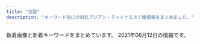 ```yaml
---
title: "池袋"
description: "キーワード別にの巨乳アジアン・チャイナエステ嬢情報をまとめました。"
---
```


新着画像と新着キーワードをまとめています。
2021年06月12日の情報です。

<DmmAffiliateIns />
<KeywordTable
  shops={
    [
    {
        "name": "\u6e80\u6708\u5802",
        "img_links": [],
        "station": "JR\u6c60\u888b\u99c5\u897f\u53e3",
        "url": "http://mangetsudou.tyo.cm/",
        "keywords": {}
    },
    {
        "name": "\u30a2\u30ed\u30de\u30ed\u30de\u30f3\u30b9",
        "img_links": [
            "http://salon-arm.com/staff/nana/01.jpg",
            "http://salon-arm.com/staff/saya/01.jpg",
            "http://salon-arm.com/staff/ai/01mb.jpg",
            "http://salon-arm.com/staff/midori/01mb.jpg",
            "http://salon-arm.com/staff/reina/01mb.jpg",
            "http://salon-arm.com/img/ttl_concept.png",
            "http://salon-arm.com/img/ttl_line.png",
            "http://salon-arm.com/staff/midori/01.jpg",
            "http://salon-arm.com/pic/head.png",
            "http://salon-arm.com/staff/rika/01mb.jpg",
            "http://salon-arm.com/staff/ichigo/01.jpg",
            "http://salon-arm.com/i/files/homeimg.jpg",
            "http://salon-arm.com/staff/ringo/01.jpg",
            "http://salon-arm.com/staff/yuuka/01.jpg",
            "http://salon-arm.com/staff/ai/01.jpg",
            "http://salon-arm.com/staff/ichigo/01mb.jpg",
            "http://salon-arm.com/staff/ringo/01mb.jpg",
            "http://salon-arm.com/staff/kaori/01.jpg",
            "http://salon-arm.com/img/ttl_staff.png",
            "http://salon-arm.com/staff/emi/01mb.jpg",
            "http://salon-arm.com/staff/mai/01.jpg",
            "http://salon-arm.com/staff/rika/01.jpg",
            "http://salon-arm.com/staff/nana/01mb.jpg",
            "http://salon-arm.com/img/ttl_mobile.png",
            "http://salon-arm.com/staff/mai/01mb.jpg",
            "http://salon-arm.com/staff/reina/01.jpg",
            "http://salon-arm.com/staff/emi/01.jpg",
            "http://salon-arm.com/img/att.jpg",
            "http://salon-arm.com/staff/saya/01mb.jpg",
            "http://salon-arm.com/img/ttl_tnew.png",
            "http://salon-arm.com/staff/yuuka/01mb.jpg",
            "http://salon-arm.com/pic/top.png",
            "http://salon-arm.com/staff/kaori/01mb.jpg"
        ],
        "keywords": {
            "C": 21
        },
        "station": "JR\u6c60\u888b\u99c5\u897f\u53e3",
        "url": "http://salon-arm.com/"
    },
    {
        "name": "For You",
        "keywords": {},
        "img_links": [
            "http://foryou-est.tokyo/images/yuri.jpg",
            "http://foryou-est.tokyo/images/mobile.png",
            "http://foryou-est.tokyo/images/sp01.jpg",
            "http://foryou-est.tokyo/images/kina.jpg",
            "http://foryou-est.tokyo/images/flash1.jpg",
            "http://foryou-est.tokyo/images/sp02.jpg",
            "http://foryou-est.tokyo/images/up.png",
            "http://foryou-est.tokyo/images/ai.jpg",
            "http://foryou-est.tokyo/images/yuki.jpg",
            "http://foryou-est.tokyo/images/emi.jpg",
            "http://foryou-est.tokyo/images/riri.jpg",
            "http://foryou-est.tokyo/images/sp03.jpg",
            "http://foryou-est.tokyo/images/down.png",
            "http://foryou-est.tokyo/images/zi_staff.png",
            "http://foryou-est.tokyo/images/xin.jpg"
        ],
        "url": "http://foryou-est.tokyo/",
        "station": "JR\u6c60\u888b\u99c5\u897f\u53e3"
    },
    {
        "keywords": {},
        "url": "http://new-paradise.net/",
        "name": "\u5fc3\u30d1\u30e9\u30c0\u30a4\u30b9",
        "img_links": [
            "http://new-paradise.net/images/down.png",
            "http://new-paradise.net/images/misaki02.jpg",
            "http://new-paradise.net/images/kanna02.jpg",
            "http://new-paradise.net/images/g0.jpg",
            "http://new-paradise.net/images/a3.jpg",
            "http://new-paradise.net/images/kiki.jpg",
            "http://new-paradise.net/images/a7.jpg",
            "http://new-paradise.net/images/up.png",
            "http://new-paradise.net/images/info.jpg",
            "http://new-paradise.net/images/a5.jpg",
            "http://new-paradise.net/images/misaki01.jpg",
            "http://new-paradise.net/images/zi_staff.png",
            "http://new-paradise.net/images/noa.jpg",
            "http://new-paradise.net/images/a4.jpg",
            "http://new-paradise.net/images/itigo.jpg",
            "http://new-paradise.net/images/flash1.jpg",
            "http://new-paradise.net/images/a2.jpg",
            "http://new-paradise.net/images/honoka.jpg",
            "http://new-paradise.net/images/mobile.png",
            "http://new-paradise.net/images/a1.jpg",
            "http://new-paradise.net/images/r3.jpg",
            "http://new-paradise.net/images/kiki02.jpg",
            "http://new-paradise.net/images/a6.jpg"
        ],
        "station": "JR\u6c60\u888b\u99c5\u897f\u53e3"
    },
    {
        "url": "http://www.coco-8.jp/",
        "name": "CoCo8 \u30b3\u30b3\u30a8\u30a4\u30c8",
        "station": "JR\u6c60\u888b\u99c5\u897f\u53e3",
        "keywords": {
            "88": 1,
            "86": 2,
            "90": 1
        },
        "img_links": [
            "http://www.coco-8.jp/_src/36742642/b.png",
            "http://www.coco-8.jp/_src/36712010/sayuri.jpg",
            "http://www.coco-8.jp/_src/36746633/lineline.png",
            "http://www.coco-8.jp/_src/36742644/sayuri.jpg",
            "http://www.coco-8.jp/_src/36746639/lineline.png",
            "http://www.coco-8.jp/_src/36746636/iwa1.jpg",
            "http://www.coco-8.jp/_src/49632727/wechatimg336_20201102105038881.jpg",
            "http://www.coco-8.jp/_src/36745880/pic2.jpg",
            "http://www.coco-8.jp/_src/36820892/cam3.png",
            "http://www.coco-8.jp/_src/36742460/3.jpg",
            "http://www.coco-8.jp/_src/54960393/wechatimg955.jpg",
            "http://www.coco-8.jp/_src/49977789/lineline.png",
            "http://www.coco-8.jp/_src/36813492/cam2.jpg",
            "http://www.coco-8.jp/_src/36746732/road2.png",
            "http://www.coco-8.jp/_src/36746642/risa.jpg",
            "http://www.coco-8.jp/_src/36746702/g6.jpg",
            "http://www.coco-8.jp/_src/36746397/mei1.jpg",
            "http://www.coco-8.jp/_src/36745876/pic1.jpg",
            "http://www.coco-8.jp/_src/36742630/b.png",
            "http://www.coco-8.jp/_src/36741674/5.jpg",
            "http://www.coco-8.jp/_src/49632559/wechatimg336_20201102105038881.jpg",
            "http://www.coco-8.jp/_src/36746346/maya.jpg",
            "http://www.coco-8.jp/_src/54960397/wechatimg955.jpg",
            "http://www.coco-8.jp/_src/36746682/g.jpg",
            "http://www.coco-8.jp/_src/36746692/g3.jpg",
            "http://www.coco-8.jp/_src/54960364/wechatimg955.jpg",
            "http://www.coco-8.jp/_src/36741671/2.jpg",
            "http://www.coco-8.jp/_src/36820891/cam3.png",
            "http://www.coco-8.jp/_src/54960396/wechatimg955.jpg",
            "http://www.coco-8.jp/_src/36741640/1.jpg",
            "http://www.coco-8.jp/_src/36742658/s1.jpg",
            "http://www.coco-8.jp/_src/36742791/s4.jpg",
            "http://www.coco-8.jp/_src/36742458/1.jpg",
            "http://www.coco-8.jp/_src/36742780/s3.jpg",
            "http://www.coco-8.jp/_src/37791754/smartselect_20191212-140919_wechat.jpg",
            "http://www.coco-8.jp/_src/36741636/5.jpg",
            "http://www.coco-8.jp/_src/49977773/wechatimg437_20201113100952153.jpg",
            "http://www.coco-8.jp/_src/36742640/b.png",
            "http://www.coco-8.jp/_src/36746351/lineline.png",
            "http://www.coco-8.jp/_src/36746331/lineline.png",
            "http://www.coco-8.jp/_src/36746644/lineline.png",
            "http://www.coco-8.jp/_src/36741672/4.jpg",
            "http://www.coco-8.jp/_src/36746395/lineline.png",
            "http://www.coco-8.jp/_src/37791774/wechatimg437_20201113100952153.jpg",
            "http://www.coco-8.jp/_src/36741637/3.jpg",
            "http://www.coco-8.jp/_src/36746641/risa.jpg",
            "http://www.coco-8.jp/_src/49977786/wechatimg336_20201102105038881.jpg",
            "http://www.coco-8.jp/_src/36743040/s5.jpg",
            "http://www.coco-8.jp/_src/36746379/aki.jpg",
            "http://www.coco-8.jp/_src/36746714/b.png",
            "http://www.coco-8.jp/_src/36746688/g2.jpg",
            "http://www.coco-8.jp/_src/36813493/cam2.jpg",
            "http://www.coco-8.jp/_src/36742655/down.png",
            "http://www.coco-8.jp/_src/36746635/iwa1.jpg",
            "http://www.coco-8.jp/_src/36741678/down.png",
            "http://www.coco-8.jp/_src/49977665/wechatimg437_20201113100952153.jpg",
            "http://www.coco-8.jp/_src/36746320/sayuri.jpg",
            "http://www.coco-8.jp/_src/55662797/img20210426142633666355.png",
            "http://www.coco-8.jp/_src/36741639/2.jpg",
            "http://www.coco-8.jp/_src/36741673/3.jpg",
            "http://www.coco-8.jp/_src/49977785/wechatimg336_20201102105038881.jpg",
            "http://www.coco-8.jp/_src/36742461/4.jpg",
            "http://www.coco-8.jp/_src/36742638/b.png",
            "http://www.coco-8.jp/_src/36746398/mei1.jpg",
            "http://www.coco-8.jp/_src/36742714/s2.jpg",
            "http://www.coco-8.jp/_src/36746380/aki.jpg",
            "http://www.coco-8.jp/_src/36741670/1.jpg",
            "http://www.coco-8.jp/_src/37791789/lineline.png",
            "http://www.coco-8.jp/_src/54960394/lineline.png",
            "http://www.coco-8.jp/_src/36742636/b.png",
            "http://www.coco-8.jp/_src/36746345/maya.jpg",
            "http://www.coco-8.jp/_src/37791773/wechatimg437_20201113100952153.jpg",
            "http://www.coco-8.jp/_src/36746704/g5.png",
            "http://www.coco-8.jp/_src/36742462/5.jpg",
            "http://www.coco-8.jp/_src/36741638/4.jpg",
            "http://www.coco-8.jp/_src/36742459/2.jpg"
        ]
    },
    {
        "img_links": [
            "http://es-manzokudou.com/images/index_11.jpg",
            "http://es-manzokudou.com/uploads/200f500725d3f15233d981ad9b5e6b9a.jpg",
            "http://es-manzokudou.com/images/index_21.jpg",
            "http://es-manzokudou.com/uploads/1e5aff376576a255098bc7597386a028.jpg",
            "http://es-manzokudou.com/images/index_23.jpg",
            "http://es-manzokudou.com/uploads/88aa8f906b0332cb40ad4429c8e7b758.jpg",
            "http://es-manzokudou.com/uploads/7b043aa15c9a9920550a2b92ec6be546.jpg",
            "http://es-manzokudou.com/uploads/efbc511fca65f9baeae51ee52426cc0e.jpg",
            "http://es-manzokudou.com/uploads/8a1fb58d0b110680c2356994ca8efb25.jpg",
            "http://es-manzokudou.com/images/index_06.jpg",
            "http://es-manzokudou.com/images/girls_09.jpg",
            "http://es-manzokudou.com/uploads/6eeb47bf176bb33d310cc4b85e6877cd.jpg",
            "http://es-manzokudou.com/images/index_27.jpg",
            "http://es-manzokudou.com/images/index_29.jpg",
            "http://es-manzokudou.com/images/index_17.jpg",
            "http://es-manzokudou.com/uploads/40fc21d31595f51aaf89793b1f68617b.jpg",
            "http://es-manzokudou.com/uploads/ce9c20b274548d8d7fc88ffba3feb6b8.jpg",
            "http://es-manzokudou.com/images/index_19.jpg",
            "http://es-manzokudou.com/images/index_09.jpg",
            "http://es-manzokudou.com/uploads/b7f36d45469210b381ecb79a0e05a347.jpg",
            "http://es-manzokudou.com/images/info_05.png",
            "http://es-manzokudou.com/uploads/8ec0af3b4889c07ab76ccbed51b2b813.jpg",
            "http://es-manzokudou.com/images/index_04.jpg",
            "http://es-manzokudou.com/images/index_08.jpg",
            "http://www.cmfm2.jp/images/over_thumb_l.png",
            "http://es-manzokudou.com/images/index_22.jpg",
            "http://es-manzokudou.com/images/index_01.jpg",
            "http://es-manzokudou.com/uploads/13ab049cc45dea80b43d33b6b7108f00.jpg",
            "http://es-manzokudou.com/images/index_28.jpg",
            "http://es-manzokudou.com/images/info_09.png",
            "http://es-manzokudou.com/uploads/36735dc9d436a790f344c57635a3a44f.jpg",
            "http://es-manzokudou.com/uploads/de54f16df04e0df8ae07ab990b8c9fd2.jpg",
            "http://es-manzokudou.com/uploads/6d01aeb80d9d599f91829439c8d1cce9.jpg",
            "http://es-manzokudou.com/uploads/e29aa67ee54566513e4e34114bfdc7b9.jpg",
            "http://es-manzokudou.com/images/link_09.jpg",
            "http://es-manzokudou.com/uploads/275d5f397baa63db8424c86d5d6237cf.jpg",
            "http://es-manzokudou.com/uploads/c92c85411d427aeda4e82379f413bfc5.jpg",
            "http://es-manzokudou.com/uploads/f66d763bd48ac5f51969e4311ac7af5c.jpg",
            "http://es-manzokudou.com/images/index_13.jpg",
            "http://es-manzokudou.com/uploads/848e0db3804d1d3c823537204d67f5aa.jpg",
            "http://es-manzokudou.com/uploads/59a8a61377564fb64b48427e84e4243f.jpg",
            "http://es-manzokudou.com/images/index_30.jpg",
            "http://es-manzokudou.com/uploads/7284e4ffc051cbb8c074a8c30390ce68.jpg",
            "http://es-manzokudou.com/uploads/0796672f7c59948334658998a3c55cdb.jpg",
            "http://es-manzokudou.com/uploads/da9811a4171f2ec42d7c9a8567e79d8c.jpg",
            "http://es-manzokudou.com/images/interior_09.jpg",
            "http://es-manzokudou.com/uploads/d0fdd8f6b16eaf7d5013c7d285fed2e3.jpg",
            "http://es-manzokudou.com/uploads/9f77b9b12f9cf11fcb013974ba368064.jpg",
            "http://es-manzokudou.com/images/info_01.png",
            "http://es-manzokudou.com/uploads/0d826c16062de1388c242e2f77eb7cd6.jpg",
            "http://es-manzokudou.com/images/info_04.png",
            "http://es-manzokudou.com/images/index_16.jpg",
            "http://es-manzokudou.com/images/service_10.jpg",
            "http://es-manzokudou.com/uploads/356177edff3d3b7efc4a77022debc8aa.jpg",
            "http://es-manzokudou.com/uploads/4a9bc6863322924a09070162269c7415.jpg",
            "http://es-manzokudou.com/images/index_02.jpg",
            "http://es-manzokudou.com/images/info_07.png",
            "http://es-manzokudou.com/images/index_24.jpg",
            "http://es-manzokudou.com/images/girls_11.jpg",
            "http://es-manzokudou.com/uploads/33e3f16ac4ad0cce4991bcbf73f4ed57.jpg",
            "http://es-manzokudou.com/images/index_03.jpg",
            "http://es-manzokudou.com/uploads/c7f77c3ead6ef13dab668a39ed78609c.jpg",
            "http://es-manzokudou.com/uploads/0b1795e88117182a477ab05f88143541.jpg",
            "http://es-manzokudou.com/images/index_07.jpg",
            "http://es-manzokudou.com/uploads/209ba11412c2c128b5dfbdb8cfef6faa.jpg",
            "http://es-manzokudou.com/uploads/801bf12e5eb5d7775a0d06c4314059a8.jpg",
            "http://es-manzokudou.com/uploads/b3126b220ec550d17cf3d4ceaa0d5f91.jpg",
            "http://es-manzokudou.com/uploads/4638ddb6f986a671b148647ba616100a.jpg",
            "http://es-manzokudou.com/images/interior_10.jpg",
            "http://es-manzokudou.com/images/index_05.jpg",
            "http://es-manzokudou.com/uploads/dedff2c11ab7aaa841a9cf2747a8406c.jpg",
            "http://es-manzokudou.com/images/service_09.jpg",
            "http://es-manzokudou.com/uploads/62c2e989f1be95fc8e01be85b464d514.jpg",
            "http://es-manzokudou.com/images/index_31.jpg",
            "http://es-manzokudou.com/uploads/d89fe15ae91cbe6757df76651ba2bafb.jpg",
            "http://es-manzokudou.com/uploads/d71f74498ca17396d022ba9a4df966f3.jpg",
            "http://es-manzokudou.com/images/info_02.png",
            "http://es-manzokudou.com/images/index_15.jpg",
            "http://es-manzokudou.com/images/index_14.jpg",
            "http://es-manzokudou.com/uploads/e0558d7d118d3983ed620237423a6a17.jpg"
        ],
        "name": "\u6e80\u8db3\u5802",
        "station": "JR\u6c60\u888b\u99c5\u6771\u53e3",
        "keywords": {
            "86": 7,
            "88": 2,
            "87": 8,
            "C": 10,
            "D": 7,
            "84": 1
        },
        "url": "http://es-manzokudou.com/"
    },
    {
        "name": "\u6d17\u4f53\u30de\u30cb\u30a2",
        "img_links": [
            "http://manian-ikebukuro.com/image/cast/cast_69_1_s.jpg",
            "http://manian-ikebukuro.com/image/cast/cast_64_1_l.jpg",
            "http://manian-ikebukuro.com/image/cast/cast_74_1_s.jpg",
            "http://manian-ikebukuro.com/image/cast/cast_63_1_l.jpg",
            "http://manian-ikebukuro.com/image/cast/cast_63_1_s.jpg",
            "http://manian-ikebukuro.com/image/cast/cast_69_2_l.jpg",
            "http://manian-ikebukuro.com/image/cast/cast_6_2_l.jpg",
            "http://manian-ikebukuro.com/sp/img/tel.png",
            "http://manian-ikebukuro.com/image/cast/cast_80_1_l.jpg",
            "http://manian-ikebukuro.com/image/cast/cast_68_2_l.jpg",
            "http://manian-ikebukuro.com/img/tel.png",
            "http://manian-ikebukuro.com/img/news3.png",
            "http://manian-ikebukuro.com/image/cast/cast_67_1_s.jpg",
            "http://manian-ikebukuro.com/img/bar_profile.png",
            "http://manian-ikebukuro.com/image/cast/cast_74_2_l.jpg",
            "http://manian-ikebukuro.com/image/cast/cast_73_1_l.jpg",
            "http://manian-ikebukuro.com/image/cast/cast_70_1_s.jpg",
            "http://manian-ikebukuro.com/image/cast/cast_75_1_s.jpg",
            "http://manian-ikebukuro.com/image/cast/cast_75_1_l.jpg",
            "http://manian-ikebukuro.com/image/cast/cast_47_1_s.jpg",
            "http://manian-ikebukuro.com/image/cast/cast_6_1_s.jpg",
            "http://manian-ikebukuro.com/image/cast/cast_47_2_l.jpg",
            "http://manian-ikebukuro.com/img/line1.jpg",
            "http://manian-ikebukuro.com/image/cast/cast_6_1_l.jpg",
            "http://manian-ikebukuro.com/image/cast/10x10.jpg",
            "http://manian-ikebukuro.com/img/QRcode.png",
            "http://manian-ikebukuro.com/image/cast/cast_70_2_l.jpg",
            "http://manian-ikebukuro.com/img/spSite.jpg",
            "http://manian-ikebukuro.com/image/cast/cast_80_2_l.jpg",
            "http://manian-ikebukuro.com/image/cast/cast_77_1_l.jpg",
            "http://manian-ikebukuro.com/image/cast/cast_64_1_s.jpg",
            "http://manian-ikebukuro.com/image/cast/cast_75_2_l.jpg",
            "http://manian-ikebukuro.com/image/cast/cast_80_1_s.jpg",
            "http://manian-ikebukuro.com/img/header0.jpg",
            "http://manian-ikebukuro.com/img/bar_staff.png",
            "http://manian-ikebukuro.com/image/cast/cast_69_1_l.jpg",
            "http://manian-ikebukuro.com/image/cast/cast_64_2_l.jpg",
            "http://manian-ikebukuro.com/image/cast/cast_77_2_l.jpg",
            "http://manian-ikebukuro.com/image/cast/cast_73_2_l.jpg",
            "http://manian-ikebukuro.com/image/cast/cast_73_1_s.jpg",
            "http://manian-ikebukuro.com/image/cast/cast_74_1_l.jpg",
            "http://manian-ikebukuro.com/image/cast/cast_70_1_l.jpg",
            "http://manian-ikebukuro.com/image/cast/cast_47_1_l.jpg",
            "http://manian-ikebukuro.com/img/pickupGirl.png",
            "http://manian-ikebukuro.com/image/cast/cast_77_1_s.jpg",
            "http://manian-ikebukuro.com/image/cast/cast_68_1_l.jpg",
            "http://manian-ikebukuro.com/image/cast/cast_68_1_s.jpg",
            "http://manian-ikebukuro.com/img/news1.png",
            "http://manian-ikebukuro.com/image/cast/cast_71_1_s.jpg"
        ],
        "keywords": {},
        "station": "JR\u6c60\u888b\u99c5\u6771\u53e3",
        "url": "http://manian-ikebukuro.com/"
    },
    {
        "name": "AromaAngels\uff5e\u6c60\u888b\u30a2\u30ed\u30de\u30a8\u30f3\u30b8\u30a7\u30eb\u30ba\uff5e",
        "station": "JR\u6c60\u888b\u99c5\u897f\u53e3",
        "keywords": {
            "85": 12,
            "D": 17,
            "C": 46,
            "87": 6,
            "E": 2,
            "83": 4,
            "86": 5,
            "88": 5
        },
        "url": "https://www.aroma-angels.net/",
        "img_links": [
            "https://estama.jp/assets_new/default/pc/img/page/link/estama_200_40.png",
            "https://www.aroma-angels.net/images/ml_11_1_1411.jpg",
            "https://www.aroma-angels.net/images/ml_11_1_1285.jpg",
            "https://www.aroma-angels.net/images/mc_1_1_446.jpg",
            "https://www.aroma-angels.net/images/ml_11_1_506.jpg",
            "https://www.aroma-angels.net/images/up_5_13_0.jpg",
            "https://www.aroma-angels.net/images/ml_11_1_1338.jpg",
            "https://www.aroma-angels.net/images/mc_1_1_1064.jpg",
            "https://www.aroma-angels.net/images/mc_1_2_314.jpg",
            "https://www.aroma-angels.net/images/mc_1_1_241.jpg",
            "https://www.aroma-angels.net/images/ml_11_1_314.jpg",
            "https://www.aroma-angels.net/asset/img/top2.jpg",
            "https://www.aroma-angels.net/images/link/link_27.jpg",
            "https://www.aroma-angels.net/images/ml_11_1_2202.jpg",
            "https://www.aroma-angels.net/images/mc_1_2_1092.jpg",
            "https://www.aroma-angels.net/images/mt_10_1_144.jpg",
            "https://www.aroma-angels.net/images/ml_11_1_268.jpg",
            "https://www.aroma-angels.net/images/up_5_8_0.jpg",
            "https://www.aroma-angels.net/images/ml_11_1_1272.jpg",
            "https://menlog.net/link/menlog20040.jpg",
            "https://www.aroma-angels.net/images/mc_1_2_144.jpg",
            "https://www.aroma-angels.net/images/up_5_22_0.jpg",
            "https://www.aroma-angels.net/images/link/link_31.jpg",
            "https://www.aroma-angels.net/images/up_5_27_0.jpg",
            "https://www.aroma-angels.net/images/up_5_9_0.jpg",
            "https://www.aroma-angels.net/images/up_5_6_0.jpg",
            "https://www.aroma-angels.net/images/link/link_15.jpg",
            "https://www.aroma-angels.net/images/link/link_37.png",
            "https://www.aroma-angels.net/images/ml_11_1_239.jpg",
            "https://www.aroma-angels.net/images/ml_11_1_445.jpg",
            "https://www.aroma-angels.net/images/up_5_5_0.jpg",
            "https://www.aroma-angels.net/images/ml_11_1_505.jpg",
            "https://www.aroma-angels.net/images/ml_11_1_507.jpg",
            "https://www.aroma-angels.net/images/mc_1_1_506.jpg",
            "https://www.aroma-angels.net/asset/img/top.jpg",
            "https://www.aroma-angels.net/images/mc_1_1_508.jpg",
            "https://www.aroma-angels.net/images/ml_11_1_960.jpg",
            "https://www.aroma-angels.net/images/ml_11_1_144.jpg",
            "https://www.aroma-angels.net/asset/img/spacer900x360.png",
            "https://www.aroma-angels.net/asset/img/spacer300x450.png",
            "https://www.aroma-angels.net/asset/img/spacer_gallery.png",
            "https://www.aroma-angels.net/images/up_5_25_0.jpg",
            "https://www.aroma-angels.net/images/mc_1_1_105.jpg",
            "https://www.aroma-angels.net/images/up_5_15_0.jpg",
            "https://www.aroma-angels.net/images/mc_1_1_1092.jpg",
            "https://www.aroma-angels.net/images/ml_11_1_208.jpg",
            "https://www.aroma-angels.net/images/mc_1_1_445.jpg",
            "https://www.aroma-angels.net/images/ml_11_1_425.jpg",
            "https://www.aroma-angels.net/images/up_5_23_0.jpg",
            "https://www.aroma-angels.net/images/mt_10_1_105.jpg",
            "https://www.aroma-angels.net/images/up_5_11_0.jpeg",
            "https://www.aroma-angels.net/images/up_5_18_0.jpg",
            "https://www.aroma-angels.net/images/ml_11_1_1698.jpeg",
            "https://www.aroma-angels.net/images/ml_11_1_1092.jpg",
            "https://www.aroma-angels.net/images/ml_11_1_508.jpg",
            "https://www.aroma-angels.net/images/up_5_7_0.jpg",
            "https://www.aroma-angels.net/images/ml_11_1_446.jpg",
            "https://www.aroma-angels.net/images/up_5_17_0.jpg",
            "https://www.aroma-angels.net/images/mc_1_3_314.jpg",
            "https://www.aroma-angels.net/images/up_5_10_0.jpg",
            "https://www.aroma-angels.net/images/mc_1_1_314.jpg",
            "https://www.aroma-angels.net/images/mc_1_2_105.jpg",
            "https://www.aroma-angels.net/images/mc_1_1_1272.jpg",
            "https://www.aroma-angels.net/images/ml_11_1_241.jpg",
            "https://www.aroma-angels.net/images/mc_1_1_2202.jpg",
            "https://www.aroma-angels.net/images/link/link_34.jpg",
            "https://www.aroma-angels.net/images/up_5_12_0.jpg",
            "https://www.aroma-angels.net/images/mc_1_1_1338.jpg",
            "https://www.aroma-angels.net/images/mt_10_1_446.jpg",
            "https://www.aroma-angels.net/images/mc_1_1_425.jpg",
            "https://www.aroma-angels.net/images/ml_11_1_105.jpg",
            "https://www.aroma-angels.net/images/mt_10_1_505.jpg",
            "https://www.aroma-angels.net/images/ml_11_1_1064.jpg",
            "https://www.aroma-angels.net/images/mc_1_2_445.jpg",
            "https://www.aroma-angels.net/images/link/link_19.jpg",
            "https://www.aroma-angels.net/images/ml_11_1_882.jpg",
            "https://www.aroma-angels.net/images/mc_1_1_882.jpg",
            "https://www.aroma-angels.net/images/ml_11_1_240.jpg",
            "https://www.aroma-angels.net/images/mc_1_1_144.jpg",
            "https://www.aroma-angels.net/images/up_5_14_0.jpg",
            "https://www.aroma-angels.net/images/mt_10_1_508.jpg",
            "https://www.aroma-angels.net/images/up_5_26_0.jpg",
            "https://www.aroma-angels.net/images/mc_1_1_505.jpg",
            "https://www.aroma-angels.net/images/up_5_19_0.jpg"
        ]
    },
    {
        "img_links": [
            "https://honeybee2.com/images/btn_back.png",
            "https://honeybee2.com/images/vis_castframe_01.png",
            "https://honeybee2.com/images_staff/111/050114432551.jpg",
            "https://honeybee2.com/images/icon_ranking_04.png",
            "https://honeybee2.com/images_staff/136/041523165620.jpg",
            "https://honeybee2.com/images_staff/117/050114225897.jpg",
            "https://honeybee2.com/images_staff/150/091116274617.jpg",
            "https://honeybee2.com/images/bnr_468_60.jpg",
            "https://honeybee2.com/images/img_info_01.png",
            "https://honeybee2.com/images_staff/150/050113284720.jpg",
            "https://honeybee2.com/images/img_gallery_04.png",
            "https://honeybee2.com/images/no_image.jpg",
            "https://honeybee2.com/images/bnr_side_card.png",
            "https://honeybee2.com/images/icon_ranking_03.png",
            "https://honeybee2.com/images/btn_next.png",
            "https://honeybee2.com/images_staff/176/050115410027.jpg",
            "https://honeybee2.com/images/bnr_160_45.jpg",
            "https://honeybee2.com/images_staff/111/070714141435.jpg",
            "https://honeybee2.com/images/pagetop_off.png",
            "https://honeybee2.com/images/bnr_200_40.jpg",
            "https://honeybee2.com/images_staff/134/041314164177.jpg",
            "https://honeybee2.com/images/img_gallery_01.png",
            "https://honeybee2.com/images/icon_new.png",
            "https://honeybee2.com/images/img_gallery_06.png",
            "https://honeybee2.com/images_staff/99/050115040623.jpg",
            "https://honeybee2.com/images/img_gallery_03.png",
            "https://honeybee2.com/images/img_info_02.png",
            "https://honeybee2.com/images_staff/60/032207120681.jpg",
            "https://honeybee2.com/images_staff/136/050114025434.jpg",
            "https://honeybee2.com/images_staff/142/050113450875.jpg",
            "https://honeybee2.com/images_staff/175/050113092189.jpg",
            "https://honeybee2.com/images/img_gallery_05.png",
            "https://honeybee2.com/images/img_info.png",
            "https://honeybee2.com/images/icon_ranking_05.png",
            "https://honeybee2.com/images/vis_profileframe.png",
            "https://honeybee2.com/images/bnr_88_31.jpg",
            "https://honeybee2.com/images_staff/60/050115251333.jpg",
            "https://honeybee2.com/images/bnr_side_concept.png",
            "https://honeybee2.com/images/img_info_03.png",
            "https://honeybee2.com/images_staff/168/050113400416.jpg",
            "https://honeybee2.com/images_staff/108/050115134296.jpg",
            "https://honeybee2.com/images_staff/99/110211050217.jpg",
            "https://honeybee2.com/images_staff/168/111319171076.jpg",
            "https://honeybee2.com/images_staff/117/082321050834.jpg",
            "https://honeybee2.com/images_staff/142/060611265633.jpg",
            "https://honeybee2.com/images/icon_ranking_01.png",
            "https://honeybee2.com/images/img_gallery_02.png"
        ],
        "station": "JR\u6c60\u888b\u99c5\u897f\u53e3(\u5317)",
        "name": "\u30cf\u30cb\u30fc\u30d3\u30fc",
        "url": "https://honeybee2.com/",
        "keywords": {
            "D": 158,
            "84": 246,
            "82": 65,
            "C": 266,
            "85": 104,
            "83": 149,
            "F": 44
        }
    },
    {
        "name": "\u3086\u3089\u308a",
        "station": "JR\u6c60\u888b\u99c5\u897f\u53e3(\u5317)",
        "img_links": [
            "http://www.yurari-massage.work/img/campian.jpg",
            "http://www.yurari-massage.work/img/st032.jpg",
            "http://www.yurari-massage.work/img/botton3.jpg",
            "http://www.yurari-massage.work/img/st026.jpg",
            "http://www.yurari-massage.work/img/credit.jpg",
            "http://www.yurari-massage.work/img/m40.jpg",
            "http://www.yurari-massage.work/img/st27.jpg",
            "http://www.yurari-massage.work/img/st022.jpg",
            "http://www.yurari-massage.work/img/st021.jpg",
            "http://www.yurari-massage.work/img/m50.jpg",
            "http://www.yurari-massage.work/img/m20.jpg",
            "http://www.yurari-massage.work/img/m1.jpg",
            "http://www.yurari-massage.work/img/st7.jpg",
            "http://www.yurari-massage.work/img/st29.jpg",
            "http://www.yurari-massage.work/img/m5.jpg",
            "http://www.yurari-massage.work/img/st22.jpg",
            "http://www.yurari-massage.work/img/st31.jpg",
            "http://www.yurari-massage.work/img/m3.jpg",
            "http://www.yurari-massage.work/img/st07.jpg",
            "http://www.yurari-massage.work/img/st25.jpg",
            "http://www.yurari-massage.work/img/st30.jpg",
            "http://www.yurari-massage.work/img/m30.jpg",
            "http://www.yurari-massage.work/img/sta7.jpg",
            "http://www.yurari-massage.work/img/sta29.jpg",
            "http://www.yurari-massage.work/img/st26.jpg",
            "http://www.yurari-massage.work/img/st4.jpg",
            "http://www.yurari-massage.work/img/sta31.jpg",
            "http://www.yurari-massage.work/img/sta25.jpg",
            "http://www.yurari-massage.work/img/st031.jpg",
            "http://www.yurari-massage.work/img/sta26.jpg",
            "http://www.yurari-massage.work/img/st027.jpg",
            "http://www.yurari-massage.work/img/st21.jpg",
            "http://www.yurari-massage.work/img/sta30.jpg",
            "http://www.yurari-massage.work/img/sta21.jpg",
            "http://www.yurari-massage.work/img/sta22.jpg",
            "http://www.yurari-massage.work/img/m10.jpg",
            "http://www.yurari-massage.work/img/m60.jpg",
            "http://www.yurari-massage.work/img/head.jpg",
            "http://www.yurari-massage.work/img/m2.jpg",
            "http://www.yurari-massage.work/img/sta27.jpg",
            "http://www.yurari-massage.work/img/m4.jpg",
            "http://www.yurari-massage.work/img/st030.jpg",
            "http://www.yurari-massage.work/img/st32.jpg",
            "http://www.yurari-massage.work/img/sta32.jpg",
            "http://www.yurari-massage.work/img/m6.jpg",
            "http://www.yurari-massage.work/img/mobile.png"
        ],
        "url": "http://www.yurari-massage.work/",
        "keywords": {
            "D": 12,
            "C": 20,
            "86": 22,
            "88": 3,
            "87": 6,
            "E": 6
        }
    },
    {
        "keywords": {
            "H": 2,
            "E": 1,
            "90": 1,
            "95": 1,
            "88": 1
        },
        "url": "http://hanamizuki.jpn.cm/",
        "name": "\u6c34\u6728\u82b1",
        "station": "JR\u6c60\u888b\u99c5\u6771\u53e3",
        "img_links": [
            "http://hanamizuki.jpn.cm/photos/sites/43/2017/11/2017110204161468.jpg",
            "http://hanamizuki.jpn.cm/images/top.png",
            "http://hanamizuki.jpn.cm/images/nbj2.jpg",
            "http://hanamizuki.jpn.cm/images/room3.jpg",
            "http://hanamizuki.jpn.cm/images/mobile.png",
            "http://hanamizuki.jpn.cm/photos/sites/43/2019/12/2019122511054178.jpg",
            "http://hanamizuki.jpn.cm/images/s_link.png",
            "http://hanamizuki.jpn.cm/images/s_staff.png",
            "http://hanamizuki.jpn.cm/images/room4.jpg",
            "http://hanamizuki.jpn.cm/images/room1.jpg",
            "http://hanamizuki.jpn.cm/images/room2.jpg",
            "http://hanamizuki.jpn.cm/photos/sites/43/2021/02/2021020211590282.jpg",
            "http://hanamizuki.jpn.cm/photos/sites/43/2019/12/2019122511054726.jpg",
            "http://hanamizuki.jpn.cm/images/s_news.png",
            "http://hanamizuki.jpn.cm/photos/sites/43/2017/11/2017110204162215.jpg"
        ]
    },
    {
        "keywords": {},
        "name": "\u82b1\u6c34\u6728",
        "url": "http://es-hana.work/",
        "station": "JR\u6c60\u888b\u99c5\u897f\u53e3(\u5317)",
        "img_links": [
            "http://es-hana.work/img/haruka1.jpg",
            "http://es-hana.work/img/aya1.jpg",
            "http://es-hana.work/images/ac1.jpg",
            "http://es-hana.work/images/8.jpg",
            "http://es-hana.work/staff/nami.jpg",
            "http://es-hana.work/img/nami1.jpg",
            "http://es-hana.work/images/tg.jpg",
            "http://es-hana.work/img/risa1.jpg",
            "http://es-hana.work/images/6.jpg",
            "http://es-hana.work/images/ac2.jpg",
            "http://es-hana.work/images/7.jpg",
            "http://es-hana.work/images/int.jpg",
            "http://es-hana.work/images/interior_t.jpg",
            "http://es-hana.work/staff/ai.jpg",
            "http://es-hana.work/images/sys2.jpg",
            "http://es-hana.work/staff/nana.jpg",
            "http://es-hana.work/images/3.jpg",
            "http://es-hana.work/images/1.jpg",
            "http://es-hana.work/images/line.jpg",
            "http://es-hana.work/images/9.jpg",
            "http://es-hana.work/staff/miki.jpg",
            "http://es-hana.work/images/head.jpg",
            "http://es-hana.work/images/news.jpg",
            "http://es-hana.work/staff/yuna.jpg",
            "http://es-hana.work/staff/haruka.jpg",
            "http://es-hana.work/img/ai1.jpg",
            "http://es-hana.work/images/2.jpg",
            "http://es-hana.work/img/nana1.jpg",
            "http://es-hana.work/img/yui1.jpg",
            "http://es-hana.work/staff/yui.jpg",
            "http://es-hana.work/staff/aya.jpg",
            "http://es-hana.work/img/rina1.jpg",
            "http://es-hana.work/staff/rina.jpg",
            "http://es-hana.work/images/10.jpg",
            "http://es-hana.work/staff/risa.jpg",
            "http://es-hana.work/img/miki1.jpg",
            "http://es-hana.work/images/5.jpg",
            "http://es-hana.work/images/staff_t.jpg",
            "http://es-hana.work/images/sys1.jpg"
        ]
    },
    {
        "name": "\u604b",
        "url": "http://koi.este.work/",
        "station": "JR\u6c60\u888b\u99c5\u897f\u53e3",
        "keywords": {
            "83": 18,
            "D": 18,
            "85": 6,
            "86": 6,
            "C": 12
        },
        "img_links": [
            "http://koi.este.work/b_girl.png",
            "http://momipara.jp/img/link/momi88.jpg",
            "http://koi.este.work/t1.jpg",
            "http://koi.este.work/tennai2.jpg",
            "http://koi.este.work/2/uploadimg/1577672563.jpg",
            "http://koi.este.work/2/uploadimg/1565558725.jpg",
            "http://koi.este.work/2/uploadimg/1601879728.jpg",
            "http://koi.este.work/top.jpg",
            "http://koi.este.work/t3.jpg",
            "http://koi.este.work/mens-esthe.png",
            "http://koi.este.work/b_news.png",
            "http://koi.este.work/tennai3.jpg",
            "http://koi.este.work/up_5_3_0.jpg",
            "http://koi.este.work/2/uploadimg/1579481243.jpg",
            "http://koi.este.work/tennai.png",
            "http://koi.este.work/tennai4.jpg"
        ]
    },
    {
        "name": "\u30b7\u30e3\u30fc\u30ed\u30c3\u30c8\u59eb",
        "station": "JR\u6c60\u888b\u99c5\u897f\u53e3(\u5317)",
        "url": "http://www.i-rlx.info/",
        "keywords": {
            "93": 2,
            "85": 9,
            "89": 3,
            "87": 1,
            "88": 1,
            "C": 20,
            "E": 2,
            "82": 2,
            "D": 4,
            "86": 3
        },
        "img_links": [
            "http://www.i-rlx.info/girl/018.jpg",
            "http://www.i-rlx.info/girl/01.jpg",
            "http://www.i-rlx.info/images/upload/dc8f1b616e622b2a.jpg",
            "http://www.i-rlx.info/images/index_31.jpg",
            "http://www.i-rlx.info/i/room/r03.jpg",
            "http://www.i-rlx.info/images/upload/thumb/3a57edcf235cfd8e.jpg",
            "http://www.i-rlx.info/images/upload/thumb/4d0e657eefdddf42.jpg",
            "http://www.i-rlx.info/images/upload/7d800b2f3fde617b.jpg",
            "http://www.i-rlx.info/girl/07.jpg",
            "http://www.i-rlx.info/images/info_16.jpg",
            "http://www.i-rlx.info/images/index_27.jpg",
            "http://www.i-rlx.info/images/rec.jpg",
            "http://www.i-rlx.info/images/upload/22c78aefa047b678.jpg",
            "http://www.i-rlx.info/images/rec_16.jpg",
            "http://www.i-rlx.info/images/index_34.jpg",
            "http://www.i-rlx.info/images/upload/thumb/b0bbe23232bed8aa.jpg",
            "http://www.i-rlx.info/i/girl/03.jpg",
            "http://www.i-rlx.info/images/staff_16.jpg",
            "http://www.i-rlx.info/images/index_11.jpg",
            "http://www.i-rlx.info/images/upload/19b76df66faf0b12.jpg",
            "http://www.i-rlx.info/images/index_37.jpg",
            "http://www.i-rlx.info/images/upload/thumb/95e8548329763630.jpg",
            "http://www.i-rlx.info/i/girl/01.jpg",
            "http://www.i-rlx.info/images/upload/thumb/dc8f1b616e622b2a.jpg",
            "http://www.i-rlx.info/images/index_10.jpg",
            "http://www.i-rlx.info/images/index_21.jpg",
            "http://www.i-rlx.info/images/index_13.jpg",
            "http://www.i-rlx.info/images/upload/thumb/eeb5d9caa554018e.jpg",
            "http://www.i-rlx.info/images/index_17.jpg",
            "http://www.i-rlx.info/images/index_24.jpg",
            "http://www.i-rlx.info/images/upload/3a57edcf235cfd8e.jpg",
            "http://www.i-rlx.info/images/upload/thumb/bb2bfea87a6127cc.jpg",
            "http://www.i-rlx.info/images/upload/b0bbe23232bed8aa.jpg",
            "http://www.i-rlx.info/images/upload/bb8a47bc98c64e87.jpg",
            "http://www.i-rlx.info/images/index_08.jpg",
            "http://www.i-rlx.info/images/index_09.jpg",
            "http://www.i-rlx.info/images/upload/thumb/549fe7e03db1e8fc.jpg",
            "http://www.i-rlx.info/images/index_04.jpg",
            "http://www.i-rlx.info/images/upload/thumb/7d800b2f3fde617b.jpg",
            "http://www.i-rlx.info/images/upload/95e8548329763630.jpg",
            "http://www.i-rlx.info/images/upload/thumb/888936484d714117.jpg",
            "http://www.i-rlx.info/images/03.jpg",
            "http://www.i-rlx.info/images/info.jpg",
            "http://www.i-rlx.info/images/index_06.jpg",
            "http://www.i-rlx.info/images/index_02.jpg",
            "http://www.i-rlx.info/images/upload/thumb/bc0752fe4e53b8c6.jpg",
            "http://www.i-rlx.info/images/upload/9e42414005a99f48.jpg",
            "http://www.i-rlx.info/images/upload/thumb/d9467bde93e01a59.jpg",
            "http://www.i-rlx.info/images/index_29.jpg",
            "http://www.i-rlx.info/images/index_30.jpg",
            "http://www.i-rlx.info/images/index_33.jpg",
            "http://www.i-rlx.info/images/upload/thumb/5f15caf7f272770f.jpg",
            "http://www.i-rlx.info/i/girl/04.jpg",
            "http://www.i-rlx.info/i/room/r01.jpg",
            "http://www.i-rlx.info/images/index_35_01.jpg",
            "http://www.i-rlx.info/images/upload/thumb/9e42414005a99f48.jpg",
            "http://www.i-rlx.info/images/upload/549fe7e03db1e8fc.jpg",
            "http://www.i-rlx.info/girl/02.jpg",
            "http://www.i-rlx.info/i/girl/02.jpg",
            "http://www.i-rlx.info/images/index_22.jpg",
            "http://www.i-rlx.info/girl/06.jpg",
            "http://www.i-rlx.info/images/sub_18.jpg",
            "http://www.i-rlx.info/girl/05.jpg",
            "http://www.i-rlx.info/images/upload/888936484d714117.jpg",
            "http://www.i-rlx.info/images/index_23.jpg",
            "http://www.i-rlx.info/images/index_14.jpg",
            "http://www.i-rlx.info/i/room/r04.jpg",
            "http://www.i-rlx.info/images/upload/thumb/ac8e7ec3ac179feb.jpg",
            "http://www.i-rlx.info/images/index_01.jpg",
            "http://www.i-rlx.info/images/upload/thumb/de66c0c17276977c.jpg",
            "http://www.i-rlx.info/girl/017.jpg",
            "http://www.i-rlx.info/girl/04.jpg",
            "http://www.i-rlx.info/images/index_36.jpg",
            "http://www.i-rlx.info/images/upload/ac8e7ec3ac179feb.jpg",
            "http://www.i-rlx.info/images/upload/de66c0c17276977c.jpg",
            "http://www.i-rlx.info/images/upload/thumb/19b76df66faf0b12.jpg",
            "http://www.i-rlx.info/i/room/r02.jpg",
            "http://www.i-rlx.info/images/index_28.jpg",
            "http://www.i-rlx.info/images/upload/c3c01fea3cdcaa08.jpg",
            "http://www.i-rlx.info/images/upload/thumb/bb8a47bc98c64e87.jpg",
            "http://www.i-rlx.info/images/index_18.jpg",
            "http://www.i-rlx.info/images/upload/thumb/c3c01fea3cdcaa08.jpg",
            "http://www.i-rlx.info/images/index_19.jpg",
            "http://www.i-rlx.info/images/index_26.jpg",
            "http://www.i-rlx.info/images/upload/thumb/22c78aefa047b678.jpg",
            "http://www.i-rlx.info/images/upload/4d0e657eefdddf42.jpg",
            "http://www.i-rlx.info/images/index_39.jpg",
            "http://www.i-rlx.info/images/upload/f63122b7652c8d07.jpg",
            "http://www.i-rlx.info/images/upload/thumb/f63122b7652c8d07.jpg",
            "http://www.i-rlx.info/images/upload/bb2bfea87a6127cc.jpg",
            "http://www.i-rlx.info/girl/08.jpg",
            "http://www.i-rlx.info/images/sub_21.jpg",
            "http://www.i-rlx.info/images/index_20.jpg",
            "http://www.i-rlx.info/images/index_12.jpg",
            "http://www.i-rlx.info/images/index_07.jpg",
            "http://www.i-rlx.info/images/index_03.jpg",
            "http://www.i-rlx.info/images/upload/bc0752fe4e53b8c6.jpg",
            "http://www.i-rlx.info/images/index_15.jpg",
            "http://www.i-rlx.info/images/upload/d9467bde93e01a59.jpg",
            "http://www.i-rlx.info/images/upload/eeb5d9caa554018e.jpg",
            "http://www.i-rlx.info/i/girl/05.jpg",
            "http://www.i-rlx.info/images/upload/5f15caf7f272770f.jpg"
        ]
    },
    {
        "name": "\u30a2\u30ef\u56fd\u515a",
        "url": "http://awakoku.net/",
        "keywords": {
            "83": 4,
            "E": 2,
            "87": 3,
            "85": 2,
            "C": 23,
            "F": 1,
            "84": 3,
            "D": 1,
            "88": 2,
            "86": 1
        },
        "station": "JR\u6c60\u888b\u99c5\u897f\u53e3",
        "img_links": [
            "http://awakoku.net/girls/noimage.jpg",
            "http://awakoku.net/girls/hana1.jpg",
            "http://awakoku.net/girls/sakura1.jpg",
            "http://awakoku.net/girls/nana11.jpg",
            "http://manpuku-web2.sakura.ne.jp/awakoku/image/header.jpg",
            "http://awakoku.net/girls/saki1.jpg",
            "http://awakoku.net/girls/aya1.jpg",
            "http://awakoku.net/girls/miyuki1.jpg",
            "http://awakoku.net/girls/kana2.jpg",
            "http://awakoku.net/girls/misaki2.jpg",
            "http://awakoku.net/topics/img/7-1.jpg",
            "http://awakoku.net/girls/miyuki2.jpg",
            "http://awakoku.net/image/pickup.jpg",
            "http://awakoku.net/girls/ami1.jpg",
            "http://awakoku.net/girls/mina1.jpg",
            "http://awakoku.net/girls/nagisa1.jpg",
            "http://awakoku.net/girls/yuri1.jpg",
            "http://awakoku.net/girls/nana22.jpg",
            "http://awakoku.net/girls/nagisa2.jpg",
            "http://awakoku.net/girls/mina2.jpg",
            "http://awakoku.net/girls/hana2.jpg",
            "http://awakoku.net/girls/kana1.jpg",
            "http://awakoku.net/girls/yumi.jpg",
            "http://awakoku.net/girls/yuri2.jpg",
            "http://awakoku.net/girls/misaki1.jpg"
        ]
    },
    {
        "keywords": {
            "\u30bb\u30af\u30b7\u30fc": 1
        },
        "img_links": [
            "http://tsukinokoi.com/img/staff/151584629124140300.jpg",
            "http://tsukinokoi.com/img/staff/144652745411466600.jpg",
            "http://tsukinokoi.com/img/staff/153079932824200700.jpg",
            "http://tsukinokoi.com/img/staff/152008703796356600.jpg",
            "http://tsukinokoi.com/img/staff/154673852166026500.jpg",
            "http://tsukinokoi.com/img/staff/155818741107218300.jpg",
            "http://tsukinokoi.com/img/staff/148586605222864500.jpg",
            "http://tsukinokoi.com/img/staff/142919725579809100.png",
            "http://tsukinokoi.com/img/staff/148073918839938900.jpg",
            "http://tsukinokoi.com/img/staff/148256052554824000.jpg",
            "http://tsukinokoi.com/img/staff/160622584020640000.jpg",
            "http://tsukinokoi.com/images/bar_staff.png",
            "http://tsukinokoi.com/images/event/2020/m06.png",
            "http://tsukinokoi.com/img/staff/155611310658540500.jpg",
            "http://tsukinokoi.com/images/news3.png",
            "http://tsukinokoi.com/images/news1.png",
            "http://tsukinokoi.com/img/staff/155204782386136400.jpg",
            "http://tsukinokoi.com/images/bar_gallery.png",
            "http://tsukinokoi.com/images/bar_top.png",
            "http://tsukinokoi.com/images/QRcode.png",
            "http://tsukinokoi.com/images/pickupGirl2014.png",
            "http://tsukinokoi.com/img/staff/148586605226742500.jpg"
        ],
        "name": "\u6708\u306e\u604b",
        "url": "http://tsukinokoi.com/",
        "station": "JR\u6c60\u888b\u99c5\u897f\u53e3"
    },
    {
        "keywords": {},
        "station": "JR\u6c60\u888b\u99c5\u6771\u53e3",
        "url": "http://iris.iest.info/",
        "img_links": [],
        "name": "\u30b9\u30de\u30a4\u30eb"
    },
    {
        "station": "JR\u6c60\u888b\u99c5\u6771\u53e3",
        "keywords": {
            "D": 20,
            "86": 25,
            "85": 12,
            "84": 43,
            "C": 57
        },
        "name": "\u73ca\u745a\u6d77\u5cb8",
        "url": "http://ccgirl.work/",
        "img_links": [
            "http://ccgirl.work/img/bana02.jpg",
            "http://ccgirl.work/staff/aya3.jpg",
            "http://www.ccgirl.work/staff/aya2.jpg",
            "http://ccgirl.work/img/interior.jpg",
            "http://www.ccgirl.work/staff/ai1.jpg",
            "http://ccgirl.work/img/bana03.jpg",
            "http://ccgirl.work/img/contentsbottom.png",
            "http://www.ccgirl.work/staff/kayuri1.jpg",
            "http://www.ccgirl.work/staff/koko1.jpg",
            "http://www.ccgirl.work/staff/ai3.jpg",
            "http://ccgirl.work/staff/kayuri3.jpg",
            "http://ccgirl.work/staff/ai1.jpg",
            "http://ccgirl.work/staff/kayuri2.jpg",
            "http://www.ccgirl.work/img/bana02.jpg",
            "http://ccgirl.work/staff/riri1.jpg",
            "http://www.ccgirl.work/staff/aya1.jpg",
            "http://www.ccgirl.work/staff/riri2.jpg",
            "http://ccgirl.work/staff/koko1.jpg",
            "http://www.ccgirl.work/img/bana03.jpg",
            "http://www.ccgirl.work/staff/ai2.jpg",
            "http://ccgirl.work/staff/ai2.jpg",
            "http://ccgirl.work/img/icon/new.jpg",
            "http://ccgirl.work/staff/riri2.jpg",
            "http://www.ccgirl.work/img/s/s_qa.png",
            "http://ccgirl.work/img/s/s_qa.png",
            "http://ccgirl.work/staff/aya1.jpg",
            "http://www.ccgirl.work/staff/hana1.jpg",
            "http://ccgirl.work/staff/ai3.jpg",
            "http://ccgirl.work/staff/hana1.jpg",
            "http://www.ccgirl.work/img/contentsbottom.png",
            "http://ccgirl.work/staff/aya2.jpg",
            "http://ccgirl.work/staff/koko2.jpg",
            "http://www.ccgirl.work/staff/riri1.jpg",
            "http://www.ccgirl.work/img/icon/new.jpg",
            "http://www.ccgirl.work/staff/aya3.jpg",
            "http://ccgirl.work/staff/kayuri1.jpg"
        ]
    },
    {
        "img_links": [
            "http://monaliza.xyz/images/r03.jpg",
            "http://monaliza.xyz/images/index_c1.jpg",
            "http://monaliza.xyz/images/aoyi.jpg",
            "http://monaliza.xyz/images/index_c3.jpg",
            "http://monaliza.xyz/images/index_c2.jpg",
            "http://monaliza.xyz/images/g6.jpg",
            "http://monaliza.xyz/images/mobile.jpg",
            "http://monaliza.xyz/images/top.jpg",
            "http://monaliza.xyz/images/r04.jpg",
            "http://monaliza.xyz/images/gallery_image01b.jpg",
            "http://monaliza.xyz/images/r01.jpg",
            "http://monaliza.xyz/images/g4.jpg",
            "http://monaliza.xyz/images/yuki.jpg",
            "http://monaliza.xyz/images/g7.jpg",
            "http://monaliza.xyz/images/r02.jpg"
        ],
        "url": "http://monaliza.xyz/",
        "keywords": {
            "C": 8
        },
        "station": "JR\u6c60\u888b\u99c5\u897f\u53e3",
        "name": "MONA\u30fbLIZA \u30e2\u30ca\u30fb\u30ea\u30b6"
    },
    {
        "url": "https://www.relax-es.net/",
        "img_links": [
            "https://www.relax-es.net/w160-p400/img/uploadfile/imgpc01601942165.jpg",
            "https://www.relax-es.net/w200-p300/img/uploadfile/imgpc01601602970.jpg",
            "https://www.relax-es.net/img/uploadfile/imgpc01601942165.jpg",
            "https://www.relax-es.net/img/uploadfile/imgpc01601602970.jpg",
            "https://www.relax-es.net/img/bana04.jpg",
            "https://www.relax-es.net/w160-p400/img/uploadfile/imgpc01601602761.jpg",
            "https://www.relax-es.net/img/uploadfile/imgpc01601942105.jpg",
            "https://www.relax-es.net/img/syscard.png",
            "https://www.relax-es.net/w200-p300/img/uploadfile/imgpc01601602676.jpg",
            "https://www.relax-es.net/img/uploadfile/imgpc01601602761.jpg",
            "https://www.relax-es.net/img/uploadfile/imgpc01601602890.jpg",
            "https://www.relax-es.net/img/uploadfile/imgpc01601602443.jpg",
            "https://www.relax-es.net/img/num1.png",
            "https://www.relax-es.net/w160-p400/img/uploadfile/imgpc01601602676.jpg",
            "https://www.relax-es.net/img/num2.png",
            "https://www.relax-es.net/w200-p300/img/uploadfile/imgpc01608535783.jpg",
            "https://www.relax-es.net/img/uploadfile/imgpc01601602326.jpg",
            "https://www.relax-es.net/w160-p400/img/uploadfile/imgpc01601942105.jpg",
            "https://www.relax-es.net/img/uploadfile/imgpc01601942142.jpg",
            "https://www.relax-es.net/img/uploadfile/imgpc01601602016.jpg",
            "https://www.relax-es.net/w200-p300/img/uploadfile/imgpc01601602443.jpg",
            "https://www.relax-es.net/w160-p400/img/uploadfile/imgpc01601602269.jpg",
            "https://www.relax-es.net/img/uploadfile/imgpc01601942092.jpg",
            "https://www.relax-es.net/img/uploadfile/imgpc01608535716.jpg",
            "https://www.relax-es.net/img/icon/new.png",
            "https://www.relax-es.net/w160-p400/img/uploadfile/imgpc01601603008.jpg",
            "https://www.relax-es.net/img/companioncoment.png",
            "https://www.relax-es.net/w160-p400/img/uploadfile/imgpc01608535826.jpg",
            "https://www.relax-es.net/w160-p400/img/uploadfile/imgpc01601942092.jpg",
            "https://www.relax-es.net/img/uploadfile/imgpc01601602188.jpg",
            "https://www.relax-es.net/w160-p400/img/uploadfile/imgpc01601942142.jpg",
            "https://www.relax-es.net/w160-p400/img/uploadfile/imgpc01608535915.jpg",
            "https://www.relax-es.net/w300-p200/img/uploadfile/imgpc01601601975.jpg",
            "https://www.relax-es.net/img/bana03.jpg",
            "https://www.relax-es.net/w160-p400/img/uploadfile/imgpc01601602188.jpg",
            "https://www.relax-es.net/w160-p400/img/uploadfile/imgpc01601601975.jpg",
            "https://www.relax-es.net/w200-p300/img/uploadfile/imgpc01601942123.jpg",
            "https://www.relax-es.net/img/num5.png",
            "https://www.relax-es.net/w200-p300/img/uploadfile/imgpc01601602269.jpg",
            "https://www.relax-es.net/w200-p300/img/uploadfile/imgpc01601942105.jpg",
            "https://www.relax-es.net/w160-p400/img/uploadfile/imgpc01608535716.jpg",
            "https://www.relax-es.net/img/uploadfile/imgpc01608535826.jpg",
            "https://www.relax-es.net/img/uploadfile/imgpc01601601781.jpg",
            "https://www.relax-es.net/w200-p300/img/uploadfile/imgpc01601602326.jpg",
            "https://www.relax-es.net/w160-p400/img/uploadfile/imgpc01608535783.jpg",
            "https://www.relax-es.net/img/uploadfile/imgpc01608535915.jpg",
            "https://www.relax-es.net/img/uploadfile/img_1601600707.jpg",
            "https://www.relax-es.net/w160-p400/img/uploadfile/imgpc01601602016.jpg",
            "https://www.relax-es.net/w200-p300/img/uploadfile/imgpc01601603008.jpg",
            "https://www.relax-es.net/img/bana01.jpg",
            "https://www.relax-es.net/w160-p400/img/uploadfile/imgpc01601601781.jpg",
            "https://www.relax-es.net/img/bana07.jpg",
            "https://www.relax-es.net/img/uploadfile/img_1601600792.jpg",
            "https://www.relax-es.net/img/uploadfile/imgpc01601602403.jpg",
            "https://www.relax-es.net/img/num4.png",
            "https://www.relax-es.net/w160-p400/img/uploadfile/imgpc01601602890.jpg",
            "https://www.relax-es.net/img/area.jpg",
            "https://www.relax-es.net/img/bana02.jpg",
            "https://www.relax-es.net/img/uploadfile/imgpc01601602269.jpg",
            "https://www.relax-es.net/w200-p300/img/uploadfile/imgpc01601942142.jpg",
            "https://www.relax-es.net/img/uploadfile/imgpc01608535783.jpg",
            "https://www.relax-es.net/img/uploadfile/imgpc01601601975.jpg",
            "https://www.relax-es.net/w160-p400/img/uploadfile/imgpc01601602970.jpg",
            "https://www.relax-es.net/img/uploadfile/imgpc01601942123.jpg",
            "https://www.relax-es.net/img/num3.png",
            "https://www.relax-es.net/img/uploadfile/imgpc01601602676.jpg",
            "https://www.relax-es.net/img/bana10.jpg",
            "https://www.relax-es.net/w160-p400/img/uploadfile/imgpc01601602326.jpg",
            "https://www.relax-es.net/img/uploadfile/1601603998.png",
            "https://www.relax-es.net/w160-p400/img/uploadfile/imgpc01601602443.jpg",
            "https://www.relax-es.net/img/kantan.jpg",
            "https://www.relax-es.net/w160-p400/img/uploadfile/imgpc01601942123.jpg",
            "https://www.relax-es.net/img/uploadfile/imgpc01601603008.jpg",
            "https://www.relax-es.net/img/bana05.jpg",
            "https://www.relax-es.net/img/shop.jpg",
            "https://www.relax-es.net/w200-p300/img/uploadfile/imgpc01601942092.jpg",
            "https://www.relax-es.net/w160-p400/img/uploadfile/imgpc01601602403.jpg"
        ],
        "name": "New RELAX TIME",
        "station": "JR\u6c60\u888b\u99c5\u897f\u53e3(\u5317)",
        "keywords": {
            "90": 14,
            "F": 35,
            "C": 38,
            "E": 77,
            "89": 57,
            "88": 73,
            "D": 56,
            "87": 25
        }
    },
    {
        "station": "JR\u6c60\u888b\u99c5\u6771\u53e3",
        "img_links": [
            "http://primore.jpest.net/uploads//sites/9/2021/04/2.jpg",
            "http://primore.jpest.net/uploads//sites/9/2021/04/1.jpg",
            "http://primore.jpest.net/uploads//sites/9/2020/06/s1.jpg",
            "http://primore.jpest.net/uploads//sites/9/2020/06/02.jpg",
            "http://primore.jpest.net/uploads//sites/9/2020/06/top1-3.png",
            "http://primore.jpest.net/uploads//sites/9/2020/06/s2.jpg",
            "http://primore.jpest.net/uploads//sites/9/2020/06/aroma2.jpg",
            "http://primore.jpest.net/uploads//sites/9/2020/06/r1.jpg",
            "http://primore.jpest.net/uploads//sites/9/2020/06/s4.jpg",
            "http://primore.jpest.net/uploads//sites/9/2020/06/01.jpg",
            "http://primore.jpest.net/uploads//sites/9/2020/06/r2.jpg",
            "http://primore.jpest.net/uploads//sites/9/2020/06/aroma1.jpg",
            "http://primore.jpest.net/uploads//sites/9/2021/04/3.jpg",
            "http://primore.jpest.net/uploads//sites/9/2020/06/4.jpg",
            "http://primore.jpest.net/uploads//sites/9/2020/06/r3.jpg",
            "http://primore.jpest.net/uploads//sites/9/2020/06/top-2.png",
            "http://primore.jpest.net/uploads//sites/9/2020/06/r5.jpg",
            "http://primore.jpest.net/uploads//sites/9/2020/06/r4.jpg",
            "http://primore.jpest.net/uploads//sites/9/2020/06/s3.jpg"
        ],
        "name": "Primore \uff5e\u30d7\u30ea\u30e2\u30a2\uff5e",
        "keywords": {},
        "url": "http://primore.jpest.net/"
    },
    {
        "img_links": [
            "http://c-sun2.com/image/cast/cast_524_1_l.jpg",
            "http://c-sun2.com/img/icon/new.png",
            "http://c-sun2.com/image/cast/cast_473_2_l.jpg",
            "http://c-sun2.com/image/cast/cast_492_1_l.jpg",
            "http://c-sun2.com/image/cast/cast_360_1_l.jpg",
            "http://c-sun2.com/image/cast/cast_534_2_l.jpg",
            "http://c-sun2.com/image/cast/cast_466_2_l.jpg",
            "http://c-sun2.com/image/cast/cast_393_1_l.jpg",
            "http://c-sun2.com/img/topbar_news.png",
            "http://c-sun2.com/image/cast/cast_390_2_l.jpg",
            "http://c-sun2.com/image/cast/cast_453_2_l.jpg",
            "http://c-sun2.com/img/topbar_camp.png",
            "http://c-sun2.com/img/event/camp3.jpg",
            "http://c-sun2.com/image/cast/cast_362_2_l.jpg",
            "http://c-sun2.com/image/cast/cast_492_2_l.jpg",
            "http://c-sun2.com/img/header.jpg",
            "http://c-sun2.com/image/cast/cast_534_1_l.jpg",
            "http://c-sun2.com/img/bar_profile.png",
            "http://c-sun2.com/image/cast/cast_533_1_l.jpg",
            "http://c-sun2.com/image/cast/cast_473_1_l.jpg",
            "http://c-sun2.com/image/cast/cast_484_2_l.jpg",
            "http://c-sun2.com/image/cast/cast_533_2_l.jpg",
            "http://c-sun2.com/image/shame/192_1_l.jpg",
            "http://c-sun2.com/image/cast/cast_580_1_l.jpg",
            "http://c-sun2.com/img/bar_therapist.png",
            "http://c-sun2.com/image/cast/cast_360_2_l.jpg",
            "http://c-sun2.com/image/cast/cast_484_1_l.jpg",
            "http://c-sun2.com/image/cast/cast_496_2_l.jpg",
            "http://c-sun2.com/image/cast/cast_390_1_l.jpg",
            "http://c-sun2.com/image/cast/cast_357_2_l.jpg",
            "http://c-sun2.com/image/cast/cast_524_2_l.jpg",
            "http://c-sun2.com/image/cast/cast_485_1_l.jpg",
            "http://c-sun2.com/image/cast/cast_453_1_l.jpg",
            "http://c-sun2.com/image/cast/cast_466_1_l.jpg",
            "http://c-sun2.com/image/cast/cast_326_1_l.jpg",
            "http://c-sun2.com/image/cast/cast_496_1_l.jpg",
            "http://c-sun2.com/image/cast/cast_326_2_l.jpg",
            "http://c-sun2.com/img/topbar_osusume.png",
            "http://c-sun2.com/img/bar_grallery.png",
            "http://c-sun2.com/image/cast/cast_485_2_l.jpg",
            "http://c-sun2.com/image/cast/cast_362_1_l.jpg",
            "http://c-sun2.com/image/cast/cast_393_2_l.jpg",
            "http://c-sun2.com/image/cast/cast_357_1_l.jpg",
            "http://c-sun2.com/image/cast/cast_471_2_l.jpg",
            "http://c-sun2.com/image/cast/cast_471_1_l.jpg"
        ],
        "url": "http://c-sun2.com/",
        "name": "\u30b9\u30a4\u30fc\u30c8\u30de\u30c3\u30c8",
        "station": "JR\u6c60\u888b\u99c5\u897f\u53e3",
        "keywords": {
            "84": 8,
            "82": 10,
            "83": 10,
            "81": 4,
            "85": 4
        }
    },
    {
        "img_links": [
            "http://esthe-treat.com/img/cam.jpg",
            "http://esthe-treat.com/img/add.jpg",
            "http://esthe-treat.com/staff/ami/01.jpg",
            "http://esthe-treat.com/img/tit.jpg",
            "http://esthe-treat.com/img/t-s.jpg",
            "http://esthe-treat.com/staff/rena/01.jpg",
            "http://esthe-treat.com/img/info.jpg",
            "http://esthe-treat.com/img/t-a.jpg",
            "http://esthe-treat.com/staff/miki/01.jpg",
            "http://esthe-treat.com/img/pc.jpg",
            "http://esthe-treat.com/img/pic.jpg",
            "http://esthe-treat.com/img/t-t.jpg",
            "http://esthe-treat.com/staff/yuyu/01.jpg",
            "http://esthe-treat.com/img/botton.jpg",
            "http://esthe-treat.com/img/t-o.jpg",
            "http://esthe-treat.com/staff/natumi/01.jpg",
            "http://esthe-treat.com/img/sys1.png",
            "http://esthe-treat.com/img/tel.jpg",
            "http://esthe-treat.com/img/adrs.jpg",
            "http://esthe-treat.com/img/sysetc.png",
            "http://esthe-treat.com/img/t-r.jpg",
            "http://esthe-treat.com/img/sys2.png"
        ],
        "keywords": {},
        "name": "\u53f0\u6e7e\u5e78\u904b\u30ea\u30e9\u30af\u30bc\u30fc\u30b7\u30e7\u30f3",
        "station": "JR\u6c60\u888b\u99c5\u897f\u53e3",
        "url": "http://esthe-treat.com/"
    }
]
}
/>
<DmmAffiliateScript />
